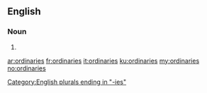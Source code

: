 ==English==

===Noun===
{{head|en|plural}}

# {{plural of|ordinary|lang=en|nocat=1}}

[[Category:English plurals ending in "-ies"]]

[[ar:ordinaries]]
[[fr:ordinaries]]
[[it:ordinaries]]
[[ku:ordinaries]]
[[my:ordinaries]]
[[no:ordinaries]]